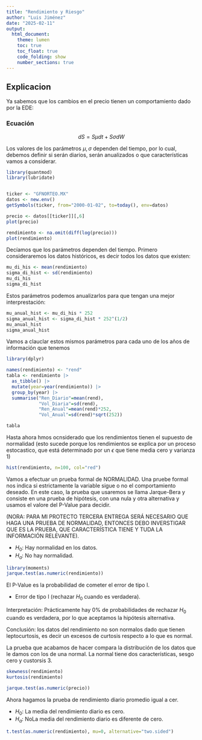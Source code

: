 ```yaml
---
title: "Rendimiento y Riesgo"
author: "Luis Jiménez"
date: "2025-02-11"
output: 
  html_document:
    theme: lumen
    toc: true
    toc_float: true
    code_folding: show
    number_sections: true
---
```


## Explicacion
Ya sabemos que los cambios en el precio tienen un comportamiento dado por la EDE:

### Ecuación
$$ dS = S\mu dt + S\sigma dW $$

Los valores de los parámetros $\mu, \sigma$ dependen del tiempo, por lo cual, debemos definir si serán diarios, serán anualizados o que características vamos a considerar.

```r
library(quantmod)
library(lubridate)


ticker <- "GFNORTEO.MX"
datos <- new.env()
getSymbols(ticker, from="2000-01-02", to=today(), env=datos)

precio <- datos[[ticker]][,6]
plot(precio)
```

```r
rendimiento <- na.omit(diff(log(precio)))
plot(rendimiento)
```

Decíamos que los parámetros dependen del tiempo. Primero consideraremos los datos históricos, es decir todos los datos que existen:

```r
mu_di_his <- mean(rendimiento)
sigma_di_hist <- sd(rendimiento)
mu_di_his
sigma_di_hist
```

Estos parámetros podemos anualizarlos para que tengan una mejor interprestación:

```r
mu_anual_hist <- mu_di_his * 252
sigma_anual_hist <- sigma_di_hist * 252^(1/2)
mu_anual_hist
sigma_anual_hist
```

Vamos a clauclar estos mismos parámetros para cada uno de los años de información que tenemos

```r
library(dplyr)

names(rendimiento) <- "rend"
tabla <- rendimiento |> 
  as_tibble() |> 
  mutate(year=year(rendimiento)) |> 
  group_by(year) |> 
  summarise("Ren_Diario"=mean(rend),
            "Vol_Diaria"=sd(rend),
            "Ren_Anual"=mean(rend)*252,
            "Vol_Anual"=sd(rend)*sqrt(252))

tabla
```

Hasta ahora hmos ocnsiderado que los rendimientos tienen el supuesto de normalidad (esto sucede porque los rendimientos se explica por un proceso estocastico, que está determinado por un $\epsilon$ que tiene media cero y varianza 1)

```r
hist(rendimiento, n=100, col="red")
```

Vamos a efectuar un prueba formal de NORMALIDAD. Una pruebe formal nos indica si estrictamente la variable sigue o no el comportamiento deseado. En este caso, la prueba que usaremos se llama Jarque-Bera y consiste en una prueba de hipótesis, con una nula y otra alternativa y usamos el valore del P-Value para decidir.

(NORA: PARA MI PROTECTO TERCERA ENTREGA SERÁ NECESARIO QUE HAGA UNA PRUEBA DE NORMALIDAD, ENTONCES DEBO INVERSTIGAR QUE ES LA PRUEBA, QUE CARACTERÍSTICA TIENE Y TUDA LA INFORMACIÓN RELEVANTE).

- $H_0$: Hay normalidad en los datos. 
- $H_a$: No hay normalidad.

```r
library(moments)
jarque.test(as.numeric(rendimiento))
```

El P-Value es la probabilidad de cometer el error de tipo I.

-   Error de tipo I (rechazar $H_0$ cuando es verdadera).

Interpretación: Prácticamente hay 0% de probabilidades de rechazar $H_0$ cuando es verdadera, por lo que aceptamos la hipótesis alternativa.

Conclusión: los datos del rendimiento no son normalos dado que tienen leptocurtosis, es decir un excesos de curtosis respecto a lo que es normal.

La prueba que acabamos de hacer compara la distribución de los datos que le damos con los de una normal. La normal tiene dos características, sesgo cero y custorsis 3.

```r
skewness(rendimiento)
kurtosis(rendimiento)
```


```r
jarque.test(as.numeric(precio))
```
Ahora hagamos la prueba de rendimiento diario promedio igual a cer.

- $H_0$: La media del rendimiento diario es cero.
- $H_a$: NoLa media del rendimiento diario es diferente de cero.

```r
t.test(as.numeric(rendimiento), mu=0, alternative="two.sided")
```


